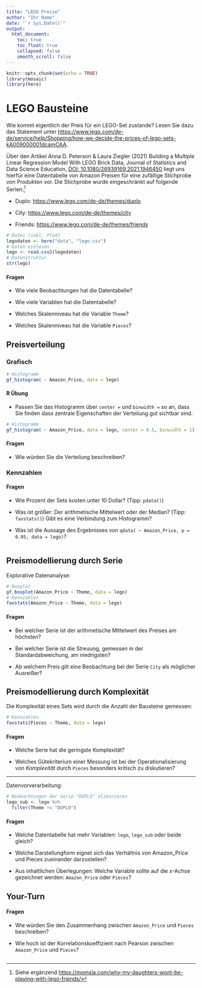 ```yaml
---
title: "LEGO Preise"
author: "Ihr Name"
date: "`r Sys.Date()`"
output:
  html_document:
    toc: true
    toc_float: true
    collapsed: false
    smooth_scroll: false
---
```


```r
knitr::opts_chunk$set(echo = TRUE)
library(mosaic)
library(here)
```

# LEGO Bausteine

Wie kommt eigentlich der Preis für ein LEGO-Set zustande? Lesen Sie dazu das Statement unter [https://www.lego.com/de-de/service/help/Shopping/how-we-decide-the-prices-of-lego-sets-kA009000001dcamCAA](https://www.lego.com/de-de/service/help/Shopping/how-we-decide-the-prices-of-lego-sets-kA009000001dcamCAA).

Über den Artikel Anna D. Peterson & Laura Ziegler (2021) Building a Multiple Linear Regression Model With LEGO Brick Data, Journal of Statistics and Data Science Education, [DOI: 10.1080/26939169.2021.1946450](https://doi.org/10.1080/26939169.2021.1946450) liegt uns hierfür eine Datentabelle von Amazon Preisen für eine zufällige Stichprobe von Produkten vor. Die Stichprobe wurde eingeschränkt auf folgende Serien:^[Siehe ergänzend [https://momsla.com/why-my-daughters-wont-be-playing-with-lego-friends/](https://momsla.com/why-my-daughters-wont-be-playing-with-lego-friends/)]

- Duplo: [https://www.lego.com/de-de/themes/duplo](https://www.lego.com/de-de/themes/duplo)

- City: [https://www.lego.com/de-de/themes/city](https://www.lego.com/de-de/themes/city)

- Friends: [https://www.lego.com/de-de/themes/friends](https://www.lego.com/de-de/themes/friends)


<!-- Technischer Hinweis: das Paket here (https://here.r-lib.org/) ermöglicht einen einfacheren Umgang mit Datei(pfaden) innerhalb von RStudio Projekten. Die csv Datei "lego.csv" befindet sich im Projektordner "data". -->

```r
# Datei (inkl. Pfad)
legodaten <- here("data", "lego.csv")
# Daten einlesen
lego <- read.csv2(legodaten)
# Datenstruktur
str(lego)
```

#### Fragen

- Wie viele Beobachtungen hat die Datentabelle?

- Wie viele Variablen hat die Datentabelle?

- Welches Skalenniveau hat die Variable `Theme`?

- Welches Skalenniveau hat die Variable `Pieces`?

## Preisverteilung

### Grafisch

```r
# Histogramm
gf_histogram( ~ Amazon_Price, data = lego)
```


#### R Übung

- Passen Sie das Histogramm über `center = ` und `binwidth = ` so an, dass Sie finden dass zentrale Eigenschaften der Verteilung gut sichtbar sind.

```r
# Histogramm
gf_histogram( ~ Amazon_Price, data = lego, center = 0.5, binwidth = 1)
```

#### Fragen

- Wie würden Sie die Verteilung beschreiben?

### Kennzahlen

#### Fragen

- Wie Prozent der Sets kosten unter 10 Dollar? (Tipp: `pdata()`)

- Was ist größer: Der arithmetische Mittelwert oder der Median? (Tipp: `favstats()`) Gibt es eine Verbindung zum Histogramm?

- Was ist die Aussage des Ergebnisses von `qdata( ~ Amazon_Price, p = 0.95, data = lego)`?


```r

```

## Preismodellierung durch Serie

Explorative Datenanalyse:

```r
# Boxplot
gf_boxplot(Amazon_Price ~ Theme, data = lego)
# Kennzahlen
favstats(Amazon_Price ~ Theme, data = lego)
```

#### Fragen

- Bei welcher Serie ist der arithmetische Mittelwert des Preises am höchsten?

- Bei welcher Serie ist die Streuung, gemessen in der Standardabweichung, am niedrigsten?

- Ab welchem Preis gilt eine Beobachtung bei der Serie `City` als möglicher Ausreißer?


## Preismodellierung durch Komplexität

Die Komplexität eines Sets wird durch die Anzahl der Bausteine gemessen:

```r
# Kennzahlen
favstats(Pieces ~ Theme, data = lego)
```

#### Fragen

- Welche Serie hat die geringste Komplexität?

- Welches Gütekriterium einer Messung ist bei der Operationalisierung von *Komplexität* durch `Pieces` besonders kritisch zu diskutieren?

***

Datenvorverarbeitung:

```r
# Beobachtungen der Serie "DUPLO" eliminieren
lego_sub <- lego %>%
  filter(Theme != "DUPLO")
```

#### Fragen

- Welche Datentabelle hat mehr Variablen: `lego`, `lego_sub` oder beide gleich?

- Welche Darstellungform eignet sich das Verhältnis von Amazon_Price und Pieces zueinander darzustellen?

- Aus inhaltlichen Überlegungen: Welche Variable sollte auf die $x$-Achse gezeichnet werden: `Amazon_Price` oder `Pieces`?

## Your-Turn

#### Fragen

- Wie würden Sie den Zusammenhang zwischen `Amazon_Price` und `Pieces` beschreiben?

- Wie hoch ist der Korrelationskoeffizient nach Pearson zwischen `Amazon_Price` und `Pieces`?

```r

```




